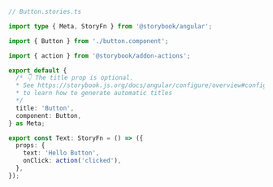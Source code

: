 ```ts
// Button.stories.ts

import type { Meta, StoryFn } from '@storybook/angular';

import { Button } from './button.component';

import { action } from '@storybook/addon-actions';

export default {
  /* 👇 The title prop is optional.
  * See https://storybook.js.org/docs/angular/configure/overview#configure-story-loading
  * to learn how to generate automatic titles
  */
  title: 'Button', 
  component: Button,
} as Meta;

export const Text: StoryFn = () => ({
  props: {
    text: 'Hello Button',
    onClick: action('clicked'),
  },
});
```